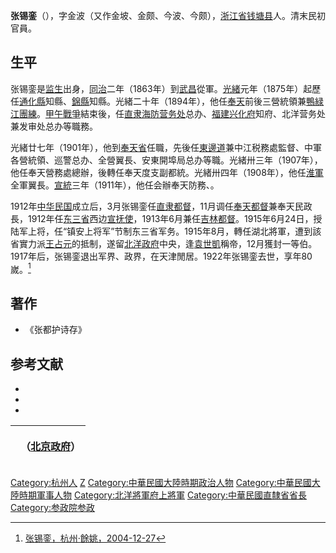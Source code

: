 {{Infobox_Person
| name = 张锡銮
|image= Zhang_Xi_luan.jpg
|width= 300px
|occupation= 军事将领
| period = 
|birth_name= 
| sex = 男
| other_names = 快马张
|birth_date= 1843年
|birth_place= {{QIN}}[[四川省|四川省]][[成都|成都]]
|death_date= 1922年
|death_place= {{CHN-1912}}[[天津|天津]]
| nationality = {{CHN-1912}}[[浙江省|浙江省]][[钱塘县|钱塘县]]
| residence =
| party =北洋政府
| religion =
| spouse = 
| relatives = （子）张师黄 （义子）[[张作霖|张作霖]]
| education =
| notable_works = 《张都护诗存》
| past =[[東三省邊務大臣|東三省邊務大臣]]<br>[[直隶都督|直隶都督]]<br>[[奉天都督|奉天都督]]兼奉天民政長<br>东三省西边[[宣抚使|宣抚使]]兼[[吉林都督|吉林都督]]
| work =
| award = 1914年镇安上将军<br>1915年振威上将军
}}

'''张锡銮'''（{{bd|1843年||1922年|}}），字金波（又作金坡、金颇、今波、今颇），[[浙江省|浙江省]][[钱塘县|钱塘县]]人。清末民初官員。

==生平==
张锡銮是[[监生|监生]]出身，[[同治|同治]]二年（1863年）到[[武昌|武昌]]從軍。[[光緒|光緒]]元年（1875年）起歷任[[通化縣|通化縣]]知縣、[[錦縣|錦縣]]知縣。光緒二十年（1894年），他任[[奉天省|奉天]]前後三營統領兼[[鴨緑江|鴨緑江]][[團練|團練]]。[[甲午戰爭|甲午戰爭]]結束後，任[[直隶海防营务处|直隶海防营务处]]总办、[[福建|福建]][[兴化府|兴化府]]知府、北洋营务处兼发审处总办等職務。

光緒廿七年（1901年），他到[[奉天省|奉天省]]任職，先後任[[東邊道|東邊道]]兼中江税務處監督、中軍各營統領、巡警总办、全營翼長、安東開埠局总办等職。光緒卅三年（1907年），他任奉天營務處總辦，後轉任奉天度支副都統。光緒卅四年（1908年），他任[[淮軍|淮軍]]全軍翼長。[[宣統|宣統]]三年（1911年），他任会辦奉天防務、。

1912年[[中华民国|中华民国]]成立后，3月张锡銮任[[直隶都督|直隶都督]]，11月调任[[奉天都督|奉天都督]]兼奉天民政長，1912年任[[东三省|东三省]]西边[[宣抚使|宣抚使]]，1913年6月兼任[[吉林都督|吉林都督]]。1915年6月24日，授陆军上将，任“镇安上将军”节制东三省军务。1915年8月，轉任湖北將軍，遭到該省實力派[[王占元|王占元]]的抵制，遂留[[北洋政府|北洋政府]]中央，逢[[袁世凱|袁世凱]]稱帝，12月獲封一等伯。1917年后，张锡銮退出军界、政界，在天津閒居。1922年张锡銮去世，享年80嵗。<ref>[http://www.yuhang.gov.cn/class/class_22/articles/78915.html 张锡銮，杭州·餘姚，2004-12-27]{{dead link|date=2018年2月 |bot=InternetArchiveBot |fix-attempted=yes }}</ref>

==著作==
*《张都护诗存》

== 参考文献 ==
{{reflist}}
* <span style="font-size:90%;">{{Cite book<!--|和書-->|author = 来新夏等|title = 北洋軍閥史 下冊|year = 2000|publisher =  [[南開大学|南開大学]]出版社|isbn = 7-310-01517-7}}</span>
* <span style="font-size:90%;">{{Cite book<!--|和書-->|author = 徐友春主編|title = 民国人物大辞典 増訂版|year = 2007|publisher = 河北人民出版社|isbn = 978-7-202-03014-1}}</span>
* <span style="font-size:90%;">{{Cite book<!--|和書-->|author = 劉寿林等 編|title = 民国職官年表|year = 1995|publisher = [[中華書局|中華書局]]|isbn = 7-101-01320-1}}</span>

{| class="wikitable" style="margin:0 auto"
|- 
!　{{CHN1912}}（[[中华民国北京政府|北京政府]]）
{{先代次代|[[奉天_(北洋政府)|奉天]]巡按使|<small>1914年1月—1914年9月</small>|[[許世英|許世英]]|[[張元奇|張元奇]]}}
|}

{{東蒙王公會議}}
{{北洋將軍府上將軍}}
{{河北行政长官|北}}
{{辽宁行政长官}}
{{DEFAULTSORT:Zhang張}}
[[Category:杭州人|Category:杭州人]]
[[Category:張姓|Z]]
[[Category:中華民國大陸時期政治人物|Category:中華民國大陸時期政治人物]]
[[Category:中華民國大陸時期軍事人物|Category:中華民國大陸時期軍事人物]]
[[Category:北洋將軍府上將軍|Category:北洋將軍府上將軍]]
[[Category:中華民國直隸省省長|Category:中華民國直隸省省長]]
[[Category:参政院参政|Category:参政院参政]]